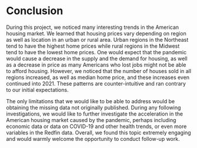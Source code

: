 # Conclusion

During this project, we noticed many interesting trends in the American housing market. We learned that housing prices vary depending on region as well as location in an urban or rural area. Urban regions in the Northeast tend to have the highest home prices while rural regions in the Midwest tend to have the lowest home prices. One would expect that the pandemic would cause a decrease in the supply and the demand for housing, as well as a decrease in price as many Americans who lost jobs might not be able to afford housing. However, we noticed that the number of houses sold in all regions increased, as well as median home price, and these increases even continued into 2021. These patterns are counter-intuitive and ran contrary to our initial expectations. 

The only limitations that we would like to be able to address would be obtaining the missing data not originally published. During any following investigations, we would like to further investigate the acceleration in the American housing market caused by the pandemic, perhaps including economic data or data on COVID-19 and other health trends, or even more variables in the Redfin data. Overall, we found this topic extremely engaging and would warmly welcome the opportunity to conduct follow-up work.
